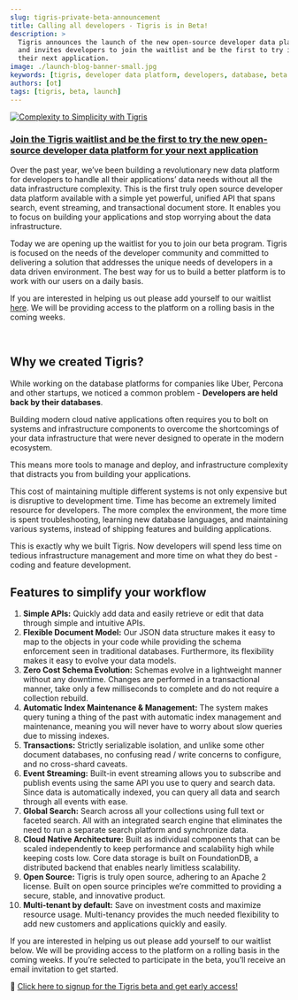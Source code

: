 ```yaml
---
slug: tigris-private-beta-announcement
title: Calling all developers - Tigris is in Beta!
description: >
  Tigris announces the launch of the new open-source developer data platform 
  and invites developers to join the waitlist and be the first to try it for 
  their next application.
image: ./launch-blog-banner-small.jpg
keywords: [tigris, developer data platform, developers, database, beta launch]
authors: [ot]
tags: [tigris, beta, launch]
---
```


[![Complexity to Simplicity with Tigris](launch-blog-banner.jpg)](https://www.tigrisdata.com/beta)

### [Join the Tigris waitlist and be the first to try the new open-source developer data platform for your next application](https://www.tigrisdata.com/beta)

Over the past year, we’ve been building a revolutionary new data platform for
developers to handle all their applications’ data needs without all the data
infrastructure complexity. This is the first truly open source developer data
platform available with a simple yet powerful, unified API that spans search,
event streaming, and transactional document store. It enables you to focus on
building your applications and stop worrying about the data infrastructure.

Today we are opening up the waitlist for you to join our beta program. Tigris
is focused on the needs of the developer community and committed to delivering
a solution that addresses the unique needs of developers in a data driven
environment. The best way for us to build a better platform is to work with
our users on a daily basis.

If you are interested in helping us out please add yourself to our waitlist
[here](https://www.tigrisdata.com/beta). We will be providing access to the
platform on a rolling basis in the coming weeks.


<LiteYouTubeEmbed
  id="HM8K0RDrqnY"
  params="autoplay=1&autohide=1&showinfo=0&rel=0"
  title="A message from our founder"
/>

<br />

## Why we created Tigris?

While working on the database platforms for companies like Uber, Percona and
other startups, we noticed a common problem - **Developers are held back by
their databases**.

Building modern cloud native applications often requires you to bolt on systems
and infrastructure components to overcome the shortcomings of your data
infrastructure that were never designed to operate in the modern ecosystem.

This means more tools to manage and deploy, and infrastructure complexity that
distracts you from building your applications.

This cost of maintaining multiple different systems is not only expensive but
is disruptive to development time. Time has become an extremely limited resource
for developers. The more complex the environment, the more time is spent
troubleshooting, learning new database languages, and maintaining various
systems, instead of shipping features and building applications.

This is exactly why we built Tigris. Now developers will spend less time on
tedious infrastructure management and more time on what they do best - coding
and feature development.

## Features to simplify your workflow

1. **Simple APIs:** Quickly add data and easily retrieve or edit that data through simple and intuitive APIs.
2. **Flexible Document Model:** Our JSON data structure makes it easy to map to the objects in your code while providing the schema enforcement seen in traditional databases. Furthermore, its flexibility makes it easy to evolve your data models.
3. **Zero Cost Schema Evolution:** Schemas evolve in a lightweight manner without any downtime. Changes are performed in a transactional manner, take only a few milliseconds to complete and do not require a collection rebuild.
4. **Automatic Index Maintenance & Management:** The system makes query tuning a thing of the past with automatic index management and maintenance, meaning you will never have to worry about slow queries due to missing indexes.
5. **Transactions:** Strictly serializable isolation, and unlike some other document databases, no confusing read / write concerns to configure, and no cross-shard caveats.
6. **Event Streaming:** Built-in event streaming allows you to subscribe and publish events using the same API you use to query and search data. Since data is automatically indexed, you can query all data and search through all events with ease.
7. **Global Search:** Search across all your collections using full text or faceted search. All with an integrated search engine that eliminates the need to run a separate search platform and synchronize data.
8. **Cloud Native Architecture:** Built as individual components that can be scaled independently to keep performance and scalability high while keeping costs low. Core data storage is built on FoundationDB, a distributed backend that enables nearly limitless scalability.
9. **Open Source:** Tigris is truly open source, adhering to an Apache 2 license. Built on open source principles we’re committed to providing a secure, stable, and innovative product.
10. **Multi-tenant by default:** Save on investment costs and maximize resource usage. Multi-tenancy provides the much needed flexibility to add new customers and applications quickly and easily.

If you are interested in helping us out please add yourself to our waitlist
below. We will be providing access to the platform on a rolling basis in the
coming weeks. If you’re selected to participate in the beta, you’ll receive an
email invitation to get started.

🚀 [Click here to signup for the Tigris beta and get early access!](https://www.tigrisdata.com/beta)
